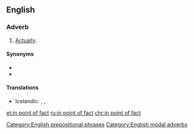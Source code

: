 ==English==

===Adverb===
{{en-adv|head=[[in point]] [[of]] [[fact]]|-}}

# {{label|en|modal}} [[actually|Actually]].

====Synonyms====
* {{l|en|as a matter of fact}}
* {{l|en|in fact}}

====Translations====
{{trans-top|actually}}
* Icelandic: {{t|is|satt að segja}}, {{t|is|í sannleika sagt}}, {{t|is|í raun og veru}}
{{trans-mid}}
{{trans-bottom}}

[[Category:English prepositional phrases]]
[[Category:English modal adverbs]]

[[et:in point of fact]]
[[ru:in point of fact]]
[[chr:in point of fact]]